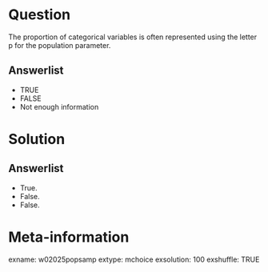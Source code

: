 Question
========
The proportion of categorical variables is often represented using the letter p for the population parameter.

Answerlist
----------
* TRUE
* FALSE
* Not enough information


Solution
========

Answerlist
----------
* True.
* False.
* False.


Meta-information
================
exname: w02025popsamp
extype: mchoice
exsolution: 100
exshuffle: TRUE